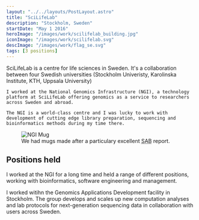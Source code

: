 ```yaml
---
layout: "../../layouts/PostLayout.astro"
title: "SciLifeLab"
description: "Stockholm, Sweden"
startDate: "May 1 2016"
heroImage: "/images/work/scilifelab_building.jpg"
iconImage: "/images/work/scilifelab.svg"
descImage: "/images/work/flag_se.svg"
tags: [3 positions]
---
```



<div class="md:flex">
  <div>
    SciLifeLab is a centre for life sciences in Sweden.
    It's a collaboration between four Swedish universities (Stockholm Univeristy, Karolinska Institute, KTH, Uppsala University)

    I worked at the National Genomics Infrastructure (NGI), a technology platform at SciLifeLab offering genomics as a service to researchers across Sweden and abroad.

    The NGI is a world-class centre and I was lucky to work with development of cutting edge library preparation, sequencing and bioinformatics methods during my time there.

  </div>
  <figure class="mw-[300px] float-right m-auto md:m-0 md:ml-6">
    <img src="/images/work/scilifelab_mug.jpg" title="NGI Mug" class="drop-shadow border" />
    <figcaption>We had mugs made after a particulary excellent <abbr title="Scientific advisory board">SAB</abbr> report.</figcaption>
  </figure>
</div>

## Positions held

I worked at the NGI for a long time and held a range of different positions, working with bioinformatics, software engineering and management.

I worked witihn the Genomics Applications Development facility in Stockholm. The group develops and scales up new computation analyses and lab protocols for next-generation sequencing data in collaboration with users across Sweden.

<div class="time-line-container clear-both mb-10 grid gap-4">
  <TimeLineElement
    title="Team Leader: Bioinformatics development"
    subtitle="Jul 2019 - Apr 2022"
    desc="Team leader for bioinformatics development at the NGI, a new position and team. We developed exciting new tools and techniques for the processing and analysis of next-generation sequencing data."
  />
  <TimeLineElement
    title="Head of Facility"
    subtitle="Oct 2017 - Jul 2019"
    desc="I managed a team of 8-12 people and was responsible for recruitment, strategy and direction - both in the lab and in data analysis. I was heavily involved in the running of the larger NGI infrastructure, co-writing grants and reports."
  />
  <TimeLineElement
    title="Deputy Head of Facility"
    subtitle="Jan 2016 - Oct 2017"
    desc="Bioinformatician and systems developer. As deputy head of facility, I helped the head of the facility in running the group when they were busy or unavailable."
  />
  <TimeLineElement
    title="Bioinformatician"
    subtitle="May 2014 - Jan 2016"
    desc="I am developed new analysis techniques and pipelines for next-generation sequencing data, as well as doing custom analysis in collaboration with users."
  />
</div>
